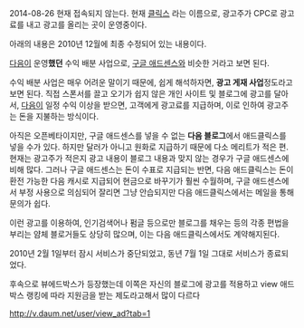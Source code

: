 2014-08-26 현재 접속되지 않는다. 현재 [https://clix.biz.daum.net/ 클릭스] 라는 이름으로, 광고주가 CPC로 광고료를 내고 광고를 올리는 곳이 운영중이다. 


아래의 내용은 2010년 12월에 최종 수정되어 있는 내용이다.

[[다음]]이 운영'''했던''' 수익 배분 사업으로, [[구글 애드센스]]와 비슷한 거라고 보면 된다.

수익 배분 사업은 매우 어려운 말이기 때문에, 쉽게 해석하자면, '''광고 게재 사업'''정도라고 보면 된다. 직접 스폰서를 끌고 오기가 쉽지 않은 개인 사이트 및 블로그에 광고를 달아서, [[다음]]이 일정 수익 이상을 받으면, 고객에게 광고료를 지급하며, 이로 인하여 광고주는 돈을 지불하는 방식이다.

아직은 오픈베타이지만, 구글 애드센스를 넣을 수 없는 '''다음 블로그'''에서 애드클릭스를 넣을 수가 있다. 하지만 달러가 아니고 원화로 지급하기 때문에 다소 메리트가 적은 편. 현재는 광고주가 적은지 광고 내용이 블로그 내용과 맞지 않는 경우가 구글 애드센스에 비해 많다. 그러나 구글 애드센스는 돈이 수표로 지급되는 반면, 다음 애드클릭스는 돈이 환전 가능한 다음 캐시로 지급되어 현금으로 바꾸기가 훨씬 수월하며, 구글 애드센스에서 부정 사용으로 의심되어 잘리면 그냥 안습되지만 다음 애드클릭스에서는 메일을 통해 문의가 쉽다.

이런 광고를 이용하여, 인기검색어나 펌글 등으로만 블로그를 채우는 등의 각종 편법을 부리는 얌체 블로거들도 상당히 많으며, 이는 다음 애드클릭스에서도 계약해지된다.

2010년 2월 1일부터 잠시 서비스가 중단되었고, 동년 7월 1일 그대로 서비스가 종료되었다.

후속으로 뷰에드박스가 등장했는데 이쪽은 자신의 블로그에 광고를 적용하고 view 애드박스 랭킹에 따라 지원금을 받는 제도라고해서 많이 다르다

http://v.daum.net/user/view_ad?tab=1
